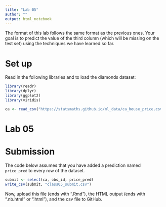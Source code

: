 ```yaml
---
title: "Lab 05"
author: ""
output: html_notebook
---
```


The format of this lab follows the same format as the previous
ones. Your goal is to predict the value of the third column
(which will be missing on the test set) using the techniques
we have learned so far.

# Set up

Read in the following libraries and to load the diamonds dataset:

```r
library(readr)
library(dplyr)
library(ggplot2)
library(viridis)

ca <- read_csv("https://statsmaths.github.io/ml_data/ca_house_price.csv")
```


# Lab 05








# Submission

The code below assumes that you have added a prediction named
`price_pred` to every row of the dataset.

```r
submit <- select(ca, obs_id, price_pred)
write_csv(submit, "class05_submit.csv")
```

Now, upload this file (ends with ".Rmd"), the HTML output
(ends with ".nb.html" or ".html"), and the csv file to
GitHub.
